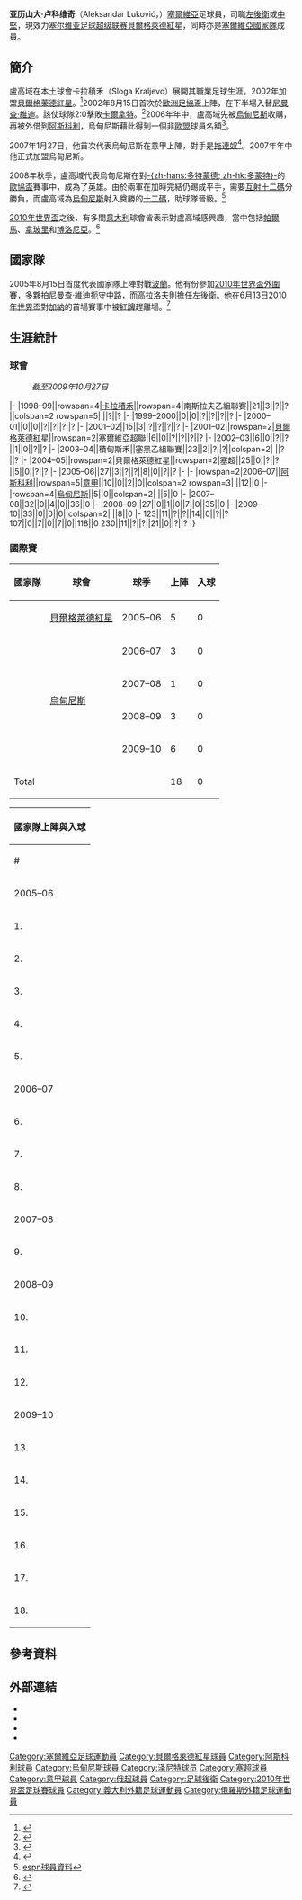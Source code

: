{{noteTA
|G1=足球
|G2=uefa
|T=zh-hans:亚历山大·卢科维奇;zh-hk:亚历山大·盧高域;zh-tw:亚历山大·盧科維奇;
|1=zh-hans:卢科维奇;zh-hk:盧高域;zh-tw:盧科維奇;
}}
{{Infobox Football biography 2
| playername           =亚历山大·卢科维奇<br />Aleksandar Luković
| image                = Aleksandar Lukovic.jpg
| image_size           = 233px
| fullname             = Aleksandar Luković
| birth_date           = {{Birth date and age|1982|10|23|df=y}}
| birth_place          = [[南斯拉夫|南斯拉夫]][[克拉列沃|克拉列沃]]
| height               = {{height|m=1.85}}
| currentclub          = [[貝爾格萊德紅星|貝爾格萊德紅星]]
| clubnumber           = 3
| youthyears1          = 
| youthclubs1          = [[貝爾格萊德紅星|貝爾格萊德紅星]]
| position             = [[左後衛|左後衛]]、[[中堅|中堅]]
| years1               = 1998–2001
| clubs1               = [[卡拉積禾|卡拉積禾]]
| caps1                = 66
| goals1               = 8
| years2               = 2002–2006
| clubs2               = [[貝爾格萊德紅星|貝爾格萊德紅星]]
| caps2                = 64
| goals2               = 3
| years3               = 2003–2004
| clubs3               = → [[積甸斯禾|積甸斯禾]] (外借)
| caps3                = 23
| goals3               = 2
| years5               = 2006–2010
| clubs5               = [[乌迪内斯足球俱乐部|乌迪内斯]]
| caps5                = 97
| goals5               = 0
| years6               = 2006
| clubs6               = → [[阿斯科利足球俱樂部|阿斯科利]] (外借)
| caps6                = 10
| goals6               = 0
| years7               = 2010–2014
| clubs7               = [[圣彼得堡泽尼特足球俱乐部|泽尼特]]
| caps7                = 40
| goals7               = 1
| years8               = 2012–2014
| clubs8               = → [[FC_Zenit-2_Saint_Petersburg|Zenit-2]] (外借)
| caps8                = 28
| goals8               = 2
| years9               = 2014–
| clubs9               = [[貝爾格萊德紅星|貝爾格萊德紅星]]
| caps9                = 30
| goals9               = 1
| nationalyears1       = 2005–2012
| nationalteam1        = [[塞爾維亞國家足球隊|塞爾維亞]]
| nationalcaps1        = 28
| nationalgoals1       = 0
| pcupdate             = 24 /2/2010
| ntupdate             = 24 /2/2010
}}
'''亚历山大·卢科维奇'''（Aleksandar Luković，{{bd|1982年|10月23日}}）[[塞爾維亞|塞爾維亞]]足球員，司職[[左後衛|左後衛]]或[[中堅|中堅]]，現效力[[塞尔维亚足球超级联赛|塞尔维亚足球超级联赛]][[貝爾格萊德紅星|貝爾格萊德紅星]]，同時亦是[[塞爾維亞國家足球隊|塞爾維亞國家隊]]成員。

== 簡介 ==
盧高域在本土球會卡拉積禾（Sloga Kraljevo）展開其職業足球生涯。2002年加盟[[貝爾格萊德紅星|貝爾格萊德紅星]]。<ref>{{Cite web |url=http://beliorlovi.rs/a-tim/profili-igraca/aleksandar-lukovic/ |title=球員資料beliorlovi.rs |access-date=2010-07-10 |archive-date=2020-10-01 |archive-url=https://web.archive.org/web/20201001165546/https://beliorlovi.rs/a-tim/profili-igraca/aleksandar-lukovic/ |dead-url=no }}</ref>2002年8月15日首次於[[歐洲足協盃|歐洲足協盃]]上陣，在下半場入替[[尼曼查·維迪|尼曼查·維迪]]。該仗球隊2:0擊敗[[卡爾拿特|卡爾拿特]]。<ref>{{Cite web |url=http://www.goal.com/hk/teams/serbia/444/%E5%A1%9E%E7%88%BE%E7%B6%AD%E4%BA%9E/profile |title=塞爾維亞球員簡介 - GOAL.com |access-date=2010-07-10 |archive-date=2011-12-22 |archive-url=https://web.archive.org/web/20111222005427/http://www.goal.com/hk/teams/serbia/444/%E5%A1%9E%E7%88%BE%E7%B6%AD%E4%BA%9E/profile |dead-url=no }}</ref>2006年年中，盧高域先被[[烏甸尼斯|烏甸尼斯]]收購，再被外借到[[阿斯科利足球俱樂部|阿斯科利]]，烏甸尼斯藉此得到一個非[[歐盟|歐盟]]球員名額<ref>{{cite news|url=http://www.skysports.com/story/0,19528,11867_2377152,00.html|title=Udinese sign Lukovic|date=2006-05-17|accessdate=2009-10-28|publisher=[[Sky_Sports|Sky Sports]]|archive-date=2016-03-29|archive-url=https://web.archive.org/web/20160329203726/http://www.skysports.com/story/0,19528,11867_2377152,00.html|dead-url=no}}</ref>。

2007年1月27日，他首次代表烏甸尼斯在意甲上陣，對手是[[拖連奴|拖連奴]]<ref>{{cite web|title=Tactical Formation|work=Football-Lineups.com|url=http://www.football-lineups.com/wiki/_match3608.php|accessdate=February 1, 2007|archive-date=2019-07-13|archive-url=https://web.archive.org/web/20190713133900/http://www.football-lineups.com/match/3608/|dead-url=no}}</ref>。2007年年中他正式加盟烏甸尼斯。

2008年秋季，盧高域代表烏甸尼斯在對[[多特蒙德足球俱樂部|-{zh-hans:多特蒙德; zh-hk:多蒙特}-]]的[[歐協盃|歐協盃]]賽事中，成為了英雄。由於兩軍在加時完結仍踢成平手，需要[[互射十二碼|互射十二碼]]分勝負，而盧高域為[[烏甸尼斯|烏甸尼斯]]射入奠勝的[[十二碼|十二碼]]，助球隊晉級。<ref name="espn">[http://soccernet.espn.go.com/player/_/id/26762/aleksandar-lukovic?cc=4716&ver=global espn球員資料]</ref>

[[2010年世界盃|2010年世界盃]]之後，有多間[[意大利|意大利]]球會皆表示對盧高域感興趣，當中包括[[帕爾馬足球俱樂部|帕爾馬]]、[[巴勒莫足球俱樂部|拿玻里]]和[[博洛尼亞足球俱樂部|博洛尼亞]]。<ref>{{Cite web |url=http://www.goal.com/en/news/10/italy/2010/07/08/2015142/parma-napoli-bologna-showing-interest-in-udinese-defender |title=Parma, Napoli & Bologna Showing Interest In Udinese Defender Aleksandar Lukovic |access-date=2010-07-10 |archive-date=2016-03-06 |archive-url=https://web.archive.org/web/20160306140621/http://www.goal.com/en/news/10/italy/2010/07/08/2015142/parma-napoli-bologna-showing-interest-in-udinese-defender |dead-url=no }}</ref>

== 國家隊 ==
2005年8月15日首度代表國家隊上陣對戰[[波蘭國家足球隊|波蘭]]。他有份參加[[2010年世界盃外圍賽|2010年世界盃外圍賽]]，多夥拍[[尼曼查·維迪|尼曼查·維迪]]扼守中路，而[[亞歷山大·科拉羅夫|高拉洛夫]]則擔任左後衛。他在6月13日[[2010年世界盃足球賽決賽週D組|2010年世界盃]]對[[迦納國家足球隊|加納]]的首場賽事中被[[紅牌|紅牌]]趕離場。<ref>{{citeweb|url=http://news.bbc.co.uk/sport2/hi/football/world_cup_2010/matches/match_07/default.stm|title=Serbia 0–1 Ghana|date=2010-06-13|work=BBC Sport|accessdate=2010-06-13|archive-date=2010-06-13|archive-url=https://web.archive.org/web/20100613184452/http://news.bbc.co.uk/sport2/hi/football/world_cup_2010/matches/match_07/default.stm|dead-url=no}}</ref>

== 生涯統計 ==
=== 球會 ===
:''截至2009年10月27日''
{{Football player statistics 1|NY}}
{{Football player statistics 2|SRB|NY}}
|-
|1998–99||rowspan=4|[[卡拉積禾|卡拉積禾]]||rowspan=4|南斯拉夫乙組聯賽||21||3||?||?||colspan=2 rowspan=5| ||?||?
|-
|1999–2000||0||0||?||?||?||?
|-
|2000–01||0||0||?||?||?||?
|-
|2001–02||15||3||?||?||?||?
|-
|2001–02||rowspan=2|[[貝爾格萊德紅星|貝爾格萊德紅星]]||rowspan=2|塞爾維亞超聯||6||0||?||?||?||?
|-
|2002–03||6||0||?||?||1||0||?||?
|-
|2003–04||積甸斯禾||塞黑乙組聯賽||23||2||?||?||colspan=2| ||?||?
|-
|2004–05||rowspan=2|貝爾格萊德紅星||rowspan=2|塞超||25||0||?||?||5||0||?||?
|-
|2005–06||27||3||?||?||8||0||?||?
|-
{{Football player statistics 2|ITA|NY}}
|-
|rowspan=2|2006–07||[[阿斯科利足球俱樂部|阿斯科利]]||rowspan=5|[[意甲|意甲]]||10||0||2||0||colspan=2 rowspan=3| ||12||0
|-
|rowspan=4|[[烏甸尼斯|烏甸尼斯]]||5||0||colspan=2| ||5||0
|-
|2007–08||32||0||4||0||36||0
|-
|2008–09||27||0||1||0||7||0||35||0
|-
|2009–10||33||0||0||0||colspan=2| ||8||0
|-
{{Football player statistics 3|2|SRB}}123||11||?||?||14||0||?||?
{{Football player statistics 4|ITA}}107||0||7||0||7||0||118||0
{{Football player statistics 5}}230||11||?||?||21||0||?||?
|}

=== 國際賽 ===
{{col-start}}{{col-break|width=30%}}
{| class="wikitable" style="text-align: center;"
|-
! 國家隊 !! 球會!! 球季!! 上陣!! 入球
|-
|{{fb|SCG}}||[[貝爾格萊德紅星|貝爾格萊德紅星]]||2005–06||5||0
|-
|rowspan=4|{{fb|SRB}}||rowspan=4|[[烏甸尼斯|烏甸尼斯]]||2006–07||3||0
|-
|2007–08||1||0
|-
|2008–09||3||0
|-
|2009–10||6||0
|-
! colspan=3 | Total !! 18 !! 0
|}
{{col-break|width=70%}}
{| class="wikitable collapsible collapsed" style="font-size:90%"
|-
!colspan="7"|'''國家隊上陣與入球'''
|-
! # !! 日期!! 球場!! 對手!! 入球比數!! 賽果!! 賽事
|-
! colspan=7| 2005–06
|-
| 1. || 15-8-2005 || [[烏克蘭|烏克蘭]][[基輔|基輔]] || {{fb|Poland}} || 2–3 || 0 || 友誼賽
|-
| 2. || 8-10-2005 || [[立陶宛|立陶宛]][[维尔纽斯|维尔纽斯]] || {{fb|Lithuania}} || 2–0 || 0 || rowspan=2|[[2006年世界盃外圍賽|2006年世界盃外圍賽]]
|-
| 3. || 12-10-2005 || [[塞黑|塞黑]][[貝爾格萊德|貝爾格萊德]] || {{fb|BIH}} || 1–0 || 0
|-
| 4. || 13-11-2005 || [[中華人民共和國|中華人民共和國]][[南京|南京]] || {{fb|CHN}} || 2–0 || 0 || rowspan=2| 友誼賽
|-
| 5. || 16-11-2005 || [[南韓|南韓]][[首爾|首爾]] || {{fb|KOR}} || 0–2 || 0
|-
! colspan=7 | 2006–07
|-
| 6. || 16-8-2006 || [[捷克|捷克]][[赫迪斯迪|赫迪斯迪]] || {{fb|CZE}} || 3–1 || 0 || 友誼賽
|-
| 7. || 2-9-2006 || [[塞爾維亞|塞爾維亞]][[貝爾格萊德|貝爾格萊德]] || {{fb|Azerbaijan}} || 1–0 || 0 || rowspan=2|[[2008年歐洲國家盃|2008年歐洲國家盃]]外圍賽
|-
| 8. || 6-9-2006 || [[波蘭|波蘭]][[華沙|華沙]] || {{fb|Poland}} || 1–1 || 0
|-
! colspan=7 | 2007–08
|-
| 9. || 26-3-2008 || [[烏克蘭|烏克蘭]][[敖德薩|敖德薩]] || {{fb|Ukraine}} || 0–2 || 0 || 友誼賽
|-
! colspan=7 | 2008–09
|-
| 10. || 15-10-2008 || [[奧地利|奧地利]][[維也納|維也納]] || {{fb|Austria}} || 3–1 || 0 || [[2010年世界盃外圍賽|2010年世界盃外圍賽]]
|-
| 11. || 19-11-2008 || [[塞爾維亞|塞爾維亞]][[貝爾格萊德|貝爾格萊德]] || {{fb|Bulgaria}} || 6–1 || 0 || 友誼賽
|-
| 12. || 10-6-2009 || [[法羅群島|法羅群島]][[托爾斯港|托爾斯港]] || {{fb|Faroe Islands}} || 2–0 || 0 || 2010年世界盃外圍賽
|-
! colspan=7 | 2009–10
|-
| 13. || 12-8-2009 || [[南非|南非]][[阿德里格港|阿德里格港]] || {{fb|RSA}} || 3–1 || 0 || 友誼賽
|-
| 14. || 9-9-2009 ||  rowspan=2| [[塞爾維亞|塞爾維亞]][[貝爾格萊德|貝爾格萊德]] || {{fb|FRA}} || 1–1 || 0 || rowspan=3|2010年世界盃外圍賽
|-
| 15. || 10-10-2009 || {{fb|Romania}} || 5–0 || 0
|-
| 16. || 14-10-2009 || [[立陶宛|立陶宛]][[馬利贊普|馬利贊普]] || {{fb|Lithuania}} || 1–2 || 0
|-
| 17. || 14-11-2009 || [[北愛爾蘭|北愛爾蘭]][[貝爾法斯特|貝爾法斯特]] || {{fb|NIR}} || 1–0 || 0 || rowspan=2|友誼賽
|-
| 18. || 18-11-2009 || [[英格蘭|英格蘭]][[倫敦|倫敦]] || {{fb|South Korea}} || 1–0 || 0
|}
{{col-end}}

== 參考資料 ==
<div class="references-small">
<references />
</div>

== 外部連結 ==
* {{nfteams|13015}}
* {{FIFA player|243852}}
* {{FIFA player|299637}}
* {{reprezentacija|Lukovic-Aleksandar}}

{{2010年世界盃足球賽塞爾維亞參賽名單}}

{{DEFAULTSORT:Lukovic, Aleksandar}}

[[Category:塞爾維亞足球運動員|Category:塞爾維亞足球運動員]]
[[Category:貝爾格萊德紅星球員|Category:貝爾格萊德紅星球員]]
[[Category:阿斯科利球員|Category:阿斯科利球員]]
[[Category:烏甸尼斯球員|Category:烏甸尼斯球員]]
[[Category:泽尼特球员|Category:泽尼特球员]]
[[Category:塞超球員|Category:塞超球員]]
[[Category:意甲球員|Category:意甲球員]]
[[Category:俄超球員|Category:俄超球員]]
[[Category:足球後衛|Category:足球後衛]]
[[Category:2010年世界盃足球賽球員|Category:2010年世界盃足球賽球員]]
[[Category:義大利外籍足球運動員|Category:義大利外籍足球運動員]]
[[Category:俄羅斯外籍足球運動員|Category:俄羅斯外籍足球運動員]]